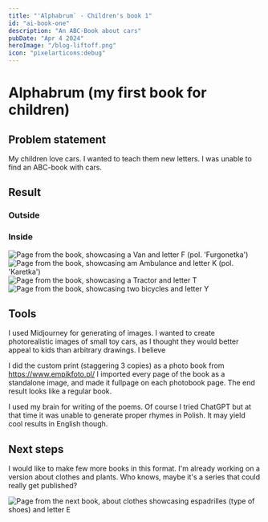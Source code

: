 ```yaml
---
title: "'Alphabrum` - Children's book 1"
id: "ai-book-one"
description: "An ABC-Book about cars"
pubDate: "Apr 4 2024"
heroImage: "/blog-liftoff.png"
icon: "pixelarticons:debug"
---
```



<h1>Alphabrum (my first book for children)</h1>

## Problem statement

My children love cars. I wanted to teach them new letters. I was unable to find an ABC-book with cars.

## Result

### Outside


### Inside

<div class="flex flex-col min-[768px]:flex-row justify-between items-center ml-1 mb-1 gap-1">
    <Image src={letterFImage} alt="Page from the book, showcasing a Van and letter F (pol. 'Furgonetka')" width={300} class="border-4 border-black" />
    <Image src={letterKImage} alt="Page from the book, showcasing am Ambulance and letter K (pol. 'Karetka')" width={300} class="border-4 border-black" />
    <Image src={letterTImage} alt="Page from the book, showcasing a Tractor and letter T" width={300} class="border-4 border-black" />
    <Image src={letterYImage} alt="Page from the book, showcasing two bicycles and letter Y" width={300} class="border-4 border-black" />
</div>

## Tools

I used Midjourney for generating of images. I wanted to create photorealistic images of small toy cars,
as I thought they would better appeal to kids than arbitrary drawings. I believe

I did the custom print (staggering 3 copies) as a photo book from https://www.empikfoto.pl/ I imported
every page of the book as a standalone image, and made it fullpage on each photobook page. The end result
looks like a regular book.

I used my brain for writing of the poems. Of course I tried ChatGPT but at that time it was unable to generate
proper rhymes in Polish. It may yield cool results in English though.

## Next steps

I would like to make few more books in this format. I'm already working on a version about clothes and plants.
Who knows, maybe it's a series that could really get published?


<div class="flex flex-col min-[768px]:flex-row justify-between items-center ml-1 mb-1 gap-1">
    <Image src={letterEImage} alt="Page from the next book, about clothes showcasing espadrilles (type of shoes) and letter E" width={300} class="border-4 border-black" />
</div>
